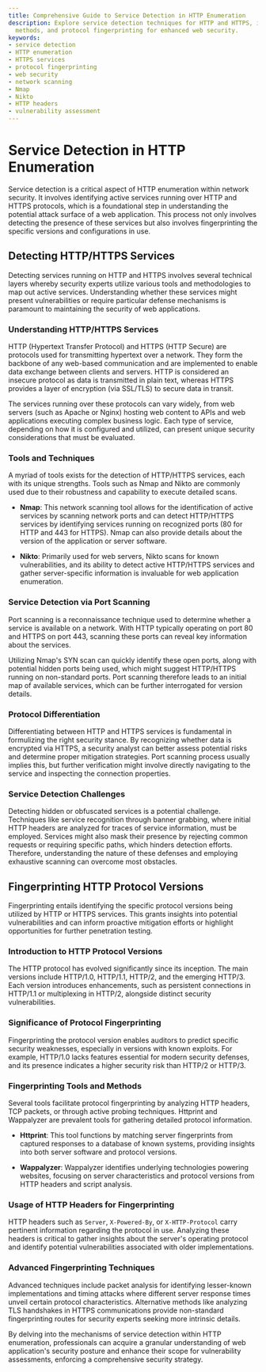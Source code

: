 ```yaml
---
title: Comprehensive Guide to Service Detection in HTTP Enumeration
description: Explore service detection techniques for HTTP and HTTPS, including tools,
  methods, and protocol fingerprinting for enhanced web security.
keywords:
- service detection
- HTTP enumeration
- HTTPS services
- protocol fingerprinting
- web security
- network scanning
- Nmap
- Nikto
- HTTP headers
- vulnerability assessment
---
```


# Service Detection in HTTP Enumeration

Service detection is a critical aspect of HTTP enumeration within network security. It involves identifying active services running over HTTP and HTTPS protocols, which is a foundational step in understanding the potential attack surface of a web application. This process not only involves detecting the presence of these services but also involves fingerprinting the specific versions and configurations in use. 

## Detecting HTTP/HTTPS Services

Detecting services running on HTTP and HTTPS involves several technical layers whereby security experts utilize various tools and methodologies to map out active services. Understanding whether these services might present vulnerabilities or require particular defense mechanisms is paramount to maintaining the security of web applications.

### Understanding HTTP/HTTPS Services

HTTP (Hypertext Transfer Protocol) and HTTPS (HTTP Secure) are protocols used for transmitting hypertext over a network. They form the backbone of any web-based communication and are implemented to enable data exchange between clients and servers. HTTP is considered an insecure protocol as data is transmitted in plain text, whereas HTTPS provides a layer of encryption (via SSL/TLS) to secure data in transit.

The services running over these protocols can vary widely, from web servers (such as Apache or Nginx) hosting web content to APIs and web applications executing complex business logic. Each type of service, depending on how it is configured and utilized, can present unique security considerations that must be evaluated.

### Tools and Techniques

A myriad of tools exists for the detection of HTTP/HTTPS services, each with its unique strengths. Tools such as Nmap and Nikto are commonly used due to their robustness and capability to execute detailed scans.

- **Nmap**: This network scanning tool allows for the identification of active services by scanning network ports and can detect HTTP/HTTPS services by identifying services running on recognized ports (80 for HTTP and 443 for HTTPS). Nmap can also provide details about the version of the application or server software.

- **Nikto**: Primarily used for web servers, Nikto scans for known vulnerabilities, and its ability to detect active HTTP/HTTPS services and gather server-specific information is invaluable for web application enumeration.

### Service Detection via Port Scanning

Port scanning is a reconnaissance technique used to determine whether a service is available on a network. With HTTP typically operating on port 80 and HTTPS on port 443, scanning these ports can reveal key information about the services.

Utilizing Nmap's SYN scan can quickly identify these open ports, along with potential hidden ports being used, which might suggest HTTP/HTTPS running on non-standard ports. Port scanning therefore leads to an initial map of available services, which can be further interrogated for version details.

### Protocol Differentiation

Differentiating between HTTP and HTTPS services is fundamental in formulizing the right security stance. By recognizing whether data is encrypted via HTTPS, a security analyst can better assess potential risks and determine proper mitigation strategies. Port scanning process usually implies this, but further verification might involve directly navigating to the service and inspecting the connection properties.

### Service Detection Challenges

Detecting hidden or obfuscated services is a potential challenge. Techniques like service recognition through banner grabbing, where initial HTTP headers are analyzed for traces of service information, must be employed. Services might also mask their presence by rejecting common requests or requiring specific paths, which hinders detection efforts. Therefore, understanding the nature of these defenses and employing exhaustive scanning can overcome most obstacles.

## Fingerprinting HTTP Protocol Versions

Fingerprinting entails identifying the specific protocol versions being utilized by HTTP or HTTPS services. This grants insights into potential vulnerabilities and can inform proactive mitigation efforts or highlight opportunities for further penetration testing.

### Introduction to HTTP Protocol Versions

The HTTP protocol has evolved significantly since its inception. The main versions include HTTP/1.0, HTTP/1.1, HTTP/2, and the emerging HTTP/3. Each version introduces enhancements, such as persistent connections in HTTP/1.1 or multiplexing in HTTP/2, alongside distinct security vulnerabilities.

### Significance of Protocol Fingerprinting

Fingerprinting the protocol version enables auditors to predict specific security weaknesses, especially in versions with known exploits. For example, HTTP/1.0 lacks features essential for modern security defenses, and its presence indicates a higher security risk than HTTP/2 or HTTP/3.

### Fingerprinting Tools and Methods

Several tools facilitate protocol fingerprinting by analyzing HTTP headers, TCP packets, or through active probing techniques. Httprint and Wappalyzer are prevalent tools for gathering detailed protocol information.

- **Httprint**: This tool functions by matching server fingerprints from captured responses to a database of known systems, providing insights into both server software and protocol versions.

- **Wappalyzer**: Wappalyzer identifies underlying technologies powering websites, focusing on server characteristics and protocol versions from HTTP headers and script analysis.

### Usage of HTTP Headers for Fingerprinting

HTTP headers such as `Server`, `X-Powered-By`, or `X-HTTP-Protocol` carry pertinent information regarding the protocol in use. Analyzing these headers is critical to gather insights about the server's operating protocol and identify potential vulnerabilities associated with older implementations.

### Advanced Fingerprinting Techniques

Advanced techniques include packet analysis for identifying lesser-known implementations and timing attacks where different server response times unveil certain protocol characteristics. Alternative methods like analyzing TLS handshakes in HTTPS communications provide non-standard fingerprinting routes for security experts seeking more intrinsic details.

By delving into the mechanisms of service detection within HTTP enumeration, professionals can acquire a granular understanding of web application's security posture and enhance their scope for vulnerability assessments, enforcing a comprehensive security strategy.